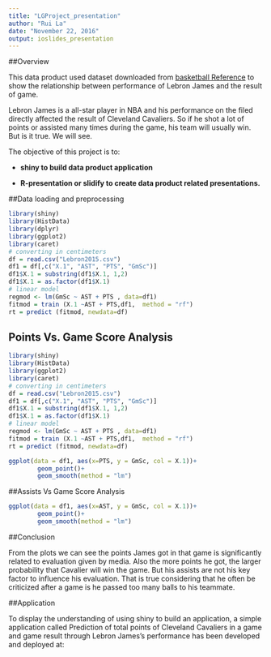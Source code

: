 ```yaml
---
title: "LGProject_presentation"
author: "Rui La"
date: "November 22, 2016"
output: ioslides_presentation
---
```


##Overview

This data product used dataset downloaded from [basketball Reference](http://www.basketball-reference.com/players/j/jamesle01/gamelog/2015/) to show the relationship between performance of Lebron James and the result of game. 

Lebron James is a all-star player in NBA and his performance on the filed directly affected the result of Cleveland Cavaliers. So if he shot a lot of points or assisted many times during the game, his team will usually win. But is it true. We will see.

The objective of this project is to:

+ **shiny to build data product application**

+ **R-presentation or slidify to create data product related presentations.**

##Data loading and preprocessing

```r
library(shiny)
library(HistData)
library(dplyr)
library(ggplot2)
library(caret)
# converting in centimeters
df = read.csv("Lebron2015.csv")
df1 = df[,c("X.1", "AST", "PTS", "GmSc")]
df1$X.1 = substring(df1$X.1, 1,2)
df1$X.1 = as.factor(df1$X.1)
# linear model
regmod <- lm(GmSc ~ AST + PTS , data=df1)
fitmod = train (X.1 ~AST + PTS,df1,  method = "rf")
rt = predict (fitmod, newdata=df)
```

## Points Vs. Game Score Analysis

```r
library(shiny)
library(HistData)
library(ggplot2)
library(caret)
# converting in centimeters
df = read.csv("Lebron2015.csv")
df1 = df[,c("X.1", "AST", "PTS", "GmSc")]
df1$X.1 = substring(df1$X.1, 1,2)
df1$X.1 = as.factor(df1$X.1)
# linear model
regmod <- lm(GmSc ~ AST + PTS , data=df1)
fitmod = train (X.1 ~AST + PTS,df1,  method = "rf")
rt = predict (fitmod, newdata=df)
```


```r
ggplot(data = df1, aes(x=PTS, y = GmSc, col = X.1))+
        geom_point()+
        geom_smooth(method = "lm")
```

##Assists Vs Game Score Analysis

```r
ggplot(data = df1, aes(x=AST, y = GmSc, col = X.1))+
        geom_point()+
        geom_smooth(method = "lm")
```

##Conclusion

From the plots we can see the points James got in that game is significantly related to evaluation given by media. Also the more points he got, the larger probability that Cavalier will win the game. But his assists are not his key factor to influence his evaluation. That is true considering that he often be criticized after a game is he passed too many balls to his teammate. 

##Application

To display the understanding of using shiny to build an application, a simple application called Prediction of total points of Cleveland Cavaliers in a game and game result through Lebron James's performance has been developed and deployed at: 

